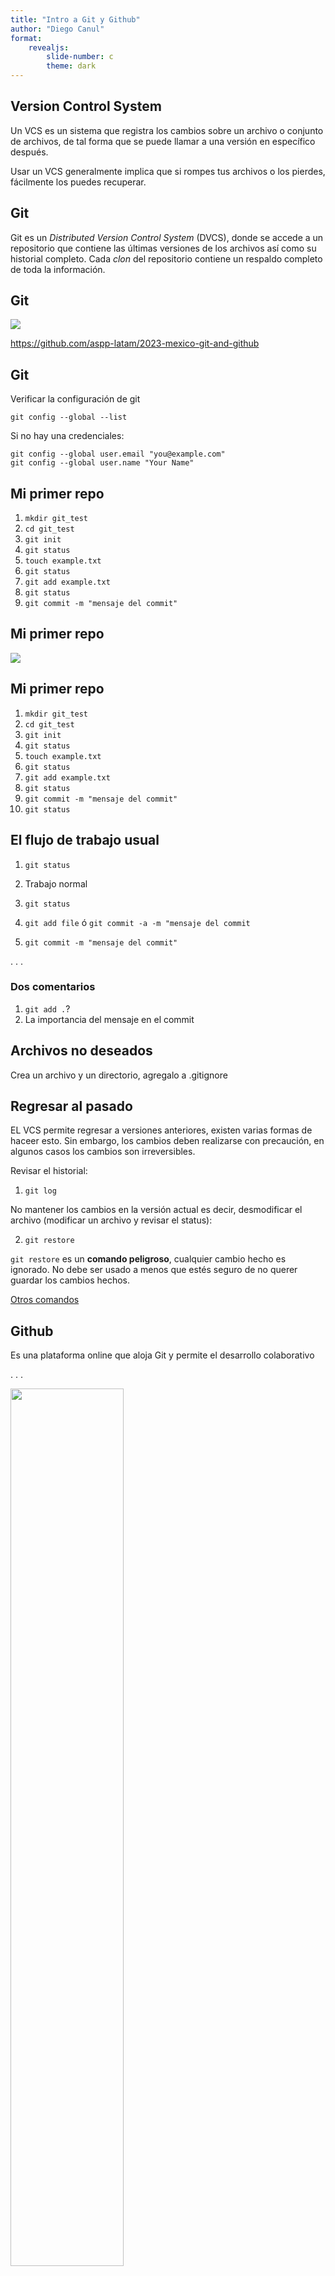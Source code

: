 ```yaml
---
title: "Intro a Git y Github"
author: "Diego Canul"
format: 
    revealjs:
        slide-number: c
        theme: dark
---
```

## Version Control System 
Un VCS es un sistema que registra los cambios sobre un archivo o conjunto de archivos, de tal forma que se puede llamar a una versión en específico después.

Usar un VCS generalmente implica que si rompes tus archivos o los pierdes, fácilmente los puedes recuperar.

## Git
Git es un _Distributed Version Control System_ (DVCS), donde se accede a un repositorio que contiene las últimas versiones de los archivos así como su historial completo. Cada _clon_ del repositorio contiene un respaldo completo de toda la información.

## Git {.scrollable}
![](./img/scenario1.png){fig-align="center"}

::: aside
[https://github.com/aspp-latam/2023-mexico-git-and-github](https://github.com/aspp-latam/2023-mexico-git-and-github)
:::

## Git
Verificar la configuración de git
```
git config --global --list
```
Si no hay una credenciales:
```
git config --global user.email "you@example.com"
git config --global user.name "Your Name"
```
## Mi primer repo {.smaller}
1. ``` mkdir git_test ```
1. ``` cd git_test ```
1. ``` git init ```
1. ``` git status ```
1. ``` touch example.txt ```
1. ``` git status ```
1. ``` git add example.txt ```
1. ``` git status ```
1. ``` git commit -m "mensaje del commit" ```

## Mi primer repo
![](./img/error_commit.png){fig-align="center"}

## Mi primer repo {.smaller}
1. ``` mkdir git_test ```
1. ``` cd git_test ```
1. ``` git init ```
1. ``` git status ```
1. ``` touch example.txt ```
1. ``` git status ```
1. ``` git add example.txt ```
1. ``` git status ```
1. ``` git commit -m "mensaje del commit" ```
1. ``` git status ```

## El flujo de trabajo usual
:::{.incremental}
1. ``` git status ```
1. Trabajo normal
1. ``` git status ```
1. ``` git add file ``` ó ``` git commit -a -m "mensaje del commit ```

1. ```git commit -m "mensaje del commit" ```
:::

. . .

### Dos comentarios
1. ``` git add .```?
1. La importancia del mensaje en el commit

## Archivos no deseados
Crea un archivo y un directorio, agregalo a .gitignore


## Regresar al pasado {.scrollable}
EL VCS permite regresar a versiones anteriores, existen varias formas de haceer esto. Sin embargo, los cambios deben realizarse con precaución, en algunos casos los cambios son irreversibles.

Revisar el historial:

1. ``` git log```

No mantener los cambios en la versión actual es decir, desmodificar el archivo (modificar un archivo y revisar el status):

2. ``` git restore```

``` git restore ``` es un **comando peligroso**, cualquier cambio hecho es ignorado. No debe ser usado a menos que estés seguro de no querer guardar los cambios hechos.

[Otros comandos](https://github.com/aspp-latam/2023-mexico-git-and-github/tree/main)

## Github {.smaller}
Es una plataforma online que aloja Git y permite el desarrollo colaborativo

. . .

![](./img/scenario2.png){fig-align="center" width=60%}

## Configuración del SSH {.scrollable}
**En la terminal:**

1. ``` ssh-keygen -t ed25519 -C "tu_correo_en_github@example.com" ``` (enter, enter, enter)
1. ``` eval "$(ssh-agent -s)" ```
1. ``` ssh-add ~/.ssh/id_ed25519 ```
1. ``` cat ~/.ssh/id_ed25519.pub ``` y copiar el output

**En Github:**

1. Ir a Settings
1. Claves SSH y GPG
1. Nueva clave SSH
1. Agregar clave

**Comprobar la conexión en terminal:**

1. ``` ssh -T git@github.com ```
1. :-)

## Clonando un repo
Otra forma de crear un repo es creando uno desde [github.com](github.com) y luego haciendo usando el comando ``` git clone github.com/tu_repo ```.

Puedes clonar un repo y usarlo de manera local o personal, o clonar un repo donde participas en un proyecto.

## Interactuando con github I {.scrollable}
1. Abre el siguiente repo: [https://github.com/dcanulr/git_eolica](https://github.com/dcanulr/git_eolica) y copia el link clone ssh

1. Realiza el clon del repo ``` git clone git@github.com:dcanulr/git_eolica.git```

1. Crea un archivo nombrado "tu_nombre.csv" y actualiza el repo 

1. Una vez hecho el commit local, revisa ``` git status ``` actualiza el repo remoto con ``` git push```

## Interactuando con github II {.scrollable}
1. Si existen cambios hechos en el repo remoto se verán reflejados en el status

1. Para actualizar los cambios remotos utiliza ``` git pull```

1. Trabaja de manera local y realiza el commit [local], y después realiza el push [remoto]

## {.scrollable}
![](./img/scenario3.png)

::: aside
[https://github.com/aspp-latam/2023-mexico-git-and-github](https://github.com/aspp-latam/2023-mexico-git-and-github)
:::

## {.scrollable}
![](./img/scenario5.png)

::: aside
[https://github.com/aspp-latam/2023-mexico-git-and-github](https://github.com/aspp-latam/2023-mexico-git-and-github)
:::
